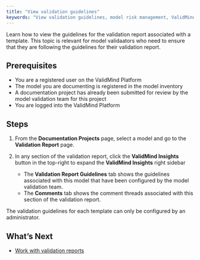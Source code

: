 ```yaml
---
title: "View validation guidelines"
keywords: "View validation guidelines, model risk management, ValidMind"
---
```


Learn how to view the guidelines for the validation report associated with a template. This topic is relevant for model validaators who need to ensure that they are following the guidelines for their validation report.  

## Prerequisites

* You are a registered user on the ValidMind Platform
* The model you are documenting is registered in the model inventory
* A documentation project has already been submitted for review by the model validation team for this project
* You are logged into the ValidMind Platform

## Steps

1. From the **Documentation Projects** page, select a model and go to the  **Validation Report** page. 

1. In any section of the validation report, click the **ValidMind Insights** button in the top-right to expand the **ValidMind Insights** right sidebar 
<!--- **Need image** --->

   - The **Validation Report Guidelines** tab shows the guidelines associated with this model that have been configured by the model validation team.
   - The **Comments** tab shows the comment threads associated with this section of the validation report.

::: {.column-margin}
::: {.callout-tip}
The validation guidelines for each template can only be configured by an administrator.
:::
:::

<!---
## Troubleshooting

[Include any common issues or errors that may arise during the task and how to resolve them.]
--->

## What's Next

<!---* [Create project findings](create-project-findings.qmd)--->
* [Work with validation reports](work-with-validation-reports.qmd)

